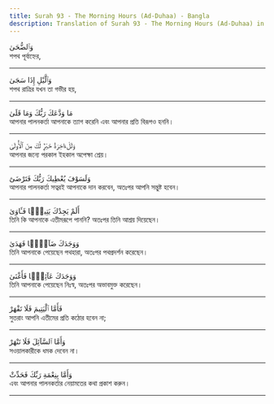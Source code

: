 ```yaml
---
title: Surah 93 - The Morning Hours (Ad-Duhaa) - Bangla
description: Translation of Surah 93 - The Morning Hours (Ad-Duhaa) in Bangla
---
```





<Aside type="quran" title="1">
وَٱلضُّحَىٰ
</Aside>

<Aside type="reference" title="1">
শপথ পূর্বাহ্নের,
</Aside>

---

<Aside type="quran" title="2">
وَٱلَّيْلِ إِذَا سَجَىٰ
</Aside>

<Aside type="reference" title="2">
শপথ রাত্রির যখন তা গভীর হয়,
</Aside>

---

<Aside type="quran" title="3">
مَا وَدَّعَكَ رَبُّكَ وَمَا قَلَىٰ
</Aside>

<Aside type="reference" title="3">
আপনার পালনকর্তা আপনাকে ত্যাগ করেনি এবং আপনার প্রতি বিরূপও হননি।
</Aside>

---

<Aside type="quran" title="4">
وَلَلْءَاخِرَةُ خَيْرٌۭ لَّكَ مِنَ ٱلْأُولَىٰ
</Aside>

<Aside type="reference" title="4">
আপনার জন্যে পরকাল ইহকাল অপেক্ষা শ্রেয়।
</Aside>

---

<Aside type="quran" title="5">
وَلَسَوْفَ يُعْطِيكَ رَبُّكَ فَتَرْضَىٰٓ
</Aside>

<Aside type="reference" title="5">
আপনার পালনকর্তা সত্বরই আপনাকে দান করবেন, অতঃপর আপনি সন্তুষ্ট হবেন।
</Aside>

---

<Aside type="quran" title="6">
أَلَمْ يَجِدْكَ يَتِيمًۭا فَـَٔاوَىٰ
</Aside>

<Aside type="reference" title="6">
তিনি কি আপনাকে এতীমরূপে পাননি? অতঃপর তিনি আশ্রয় দিয়েছেন।
</Aside>

---

<Aside type="quran" title="7">
وَوَجَدَكَ ضَآلًّۭا فَهَدَىٰ
</Aside>

<Aside type="reference" title="7">
তিনি আপনাকে পেয়েছেন পথহারা, অতঃপর পথপ্রদর্শন করেছেন।
</Aside>

---

<Aside type="quran" title="8">
وَوَجَدَكَ عَآئِلًۭا فَأَغْنَىٰ
</Aside>

<Aside type="reference" title="8">
তিনি আপনাকে পেয়েছেন নিঃস্ব, অতঃপর অভাবমুক্ত করেছেন।
</Aside>

---

<Aside type="quran" title="9">
فَأَمَّا ٱلْيَتِيمَ فَلَا تَقْهَرْ
</Aside>

<Aside type="reference" title="9">
সুতরাং আপনি এতীমের প্রতি কঠোর হবেন না;
</Aside>

---

<Aside type="quran" title="10">
وَأَمَّا ٱلسَّآئِلَ فَلَا تَنْهَرْ
</Aside>

<Aside type="reference" title="10">
সওয়ালকারীকে ধমক দেবেন না।
</Aside>

---

<Aside type="quran" title="11">
وَأَمَّا بِنِعْمَةِ رَبِّكَ فَحَدِّثْ
</Aside>

<Aside type="reference" title="11">
এবং আপনার পালনকর্তার নেয়ামতের কথা প্রকাশ করুন।
</Aside>

---
